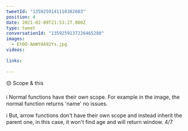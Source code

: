 ```yaml
---
tweetId: "1359259141110382603"
position: 4
date: 2021-02-09T21:53:27.000Z
type: tweet
conversationId: "1359259137226465280"
images:
  - Et0O-AmWYAA92Ys.jpg
videos:
  
links:
  
---
```

🟡 Scope &amp; this

ℹ️ Normal functions have their own scope. For example in the image, the normal function returns 'name' no issues.

ℹ️ But, arrow functions don't have their own scope and instead inherit the parent one, in this case, it won't find age and will return window. 4/7 
